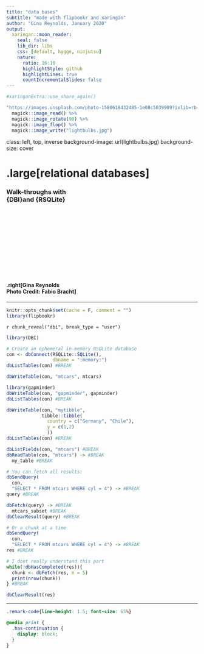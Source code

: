 ```yaml
---
title: "data bases"
subtitle: "made with flipbookr and xaringan"
author: "Gina Reynolds, January 2020"
output:
  xaringan::moon_reader:
    seal: false
    lib_dir: libs
    css: [default, hygge, ninjutsu]
    nature:
      ratio: 16:10
      highlightStyle: github
      highlightLines: true
      countIncrementalSlides: false
---
```


```r
#xaringanExtra::use_share_again()
```

```r
"https://images.unsplash.com/photo-1580618432485-1e08c5039909?ixlib=rb-1.2.1&ixid=eyJhcHBfaWQiOjEyMDd9&auto=format&fit=crop&w=1513&q=80" %>% 
  magick::image_read() %>% 
  magick::image_rotate(90) %>% 
  magick::image_flop() %>% 
  magick::image_write("lightbulbs.jpg")
```


class: left, top, inverse
background-image: url(lightbulbs.jpg)
background-size: cover

# .large[relational databases]
### Walk-throughs with <br>{DBI}and {RSQLite}

<br>
<br>
<br>
<br>
<br>
<br>
<br>
<br>
<br>
<br>

#### .right[Gina Reynolds<br>Photo Credit: Fabio Bracht]


---

```r
knitr::opts_chunk$set(cache = F, comment = "")
library(flipbookr)
```

`r chunk_reveal("dbi", break_type = "user")`

```r
library(DBI)

# Create an ephemeral in-memory RSQLite database
con <- dbConnect(RSQLite::SQLite(), 
                 dbname = ":memory:")
dbListTables(con) #BREAK

dbWriteTable(con, "mtcars", mtcars)

library(gapminder)
dbWriteTable(con, "gapminder", gapminder)
dbListTables(con) #BREAK

dbWriteTable(con, "mytibble", 
             tibble::tibble(
               country = c("Germany", "Chile"), 
               y = c(1,2)
               ))
dbListTables(con) #BREAK

dbListFields(con, "mtcars") #BREAK
dbReadTable(con, "mtcars") -> #BREAK
  my_table #BREAK

# You can fetch all results:
dbSendQuery(
  con, 
  "SELECT * FROM mtcars WHERE cyl = 4") -> #BREAK
query #BREAK

dbFetch(query) -> #BREAK
  mtcars_subset #BREAK
dbClearResult(query) #BREAK

# Or a chunk at a time
dbSendQuery(
  con, 
  "SELECT * FROM mtcars WHERE cyl = 4") -> #BREAK
res #BREAK

# I dont really understand this part
while(!dbHasCompleted(res)){
  chunk <- dbFetch(res, n = 5)
  print(nrow(chunk))
} #BREAK

dbClearResult(res)
```

---





```css
.remark-code{line-height: 1.5; font-size: 65%}

@media print {
  .has-continuation {
    display: block;
  }
}
```


